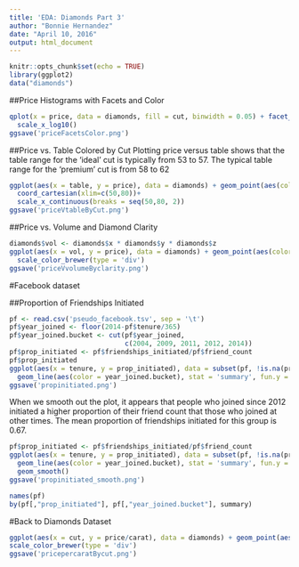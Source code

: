 ---
title: 'EDA: Diamonds Part 3'
author: "Bonnie Hernandez"
date: "April 10, 2016"
output: html_document
---

```{r setup, include=FALSE}
knitr::opts_chunk$set(echo = TRUE)
library(ggplot2)
data("diamonds")
```

##Price Histograms with Facets and Color
```{r diamonds, echo=FALSE}
qplot(x = price, data = diamonds, fill = cut, binwidth = 0.05) + facet_wrap(~color) +
  scale_x_log10()
ggsave('priceFacetsColor.png')
```

##Price vs. Table Colored by Cut
Plotting price versus table shows that the table range for the 'ideal' cut is typically from 53 to 57. The typical table range for the 'premium' cut is from 58 to 62
```{r table, echo=FALSE}
ggplot(aes(x = table, y = price), data = diamonds) + geom_point(aes(color = cut)) +
  coord_cartesian(xlim=c(50,80))+
  scale_x_continuous(breaks = seq(50,80, 2))
ggsave('priceVtableByCut.png')
```

##Price vs. Volume and Diamond Clarity

```{r volume, echo=FALSE}
diamonds$vol <- diamonds$x * diamonds$y * diamonds$z
ggplot(aes(x = vol, y = price), data = diamonds) + geom_point(aes(color = clarity)) + scale_y_log10() + xlim(0, quantile(diamonds$vol, 0.99)) +
  scale_color_brewer(type = 'div')
ggsave('priceVvolumeByclarity.png')
```

#Facebook dataset

##Proportion of Friendships Initiated
```{r prop, echo=FALSE}
pf <- read.csv('pseudo_facebook.tsv', sep = '\t')
pf$year_joined <- floor(2014-pf$tenure/365)
pf$year_joined.bucket <- cut(pf$year_joined, 
                             c(2004, 2009, 2011, 2012, 2014))
pf$prop_initiated <- pf$friendships_initiated/pf$friend_count
pf$prop_initiated
ggplot(aes(x = tenure, y = prop_initiated), data = subset(pf, !is.na(prop_initiated)))+
  geom_line(aes(color = year_joined.bucket), stat = 'summary', fun.y = median)
ggsave('propinitiated.png')
```

When we smooth out the plot, it appears that people who joined since 2012 initiated a higher proportion of their friend count that those who joined at other times. The mean proportion of friendships initiated for this group is 0.67.
```{r prop, echo=FALSE}
pf$prop_initiated <- pf$friendships_initiated/pf$friend_count
ggplot(aes(x = tenure, y = prop_initiated), data = subset(pf, !is.na(prop_initiated)))+
  geom_line(aes(color = year_joined.bucket), stat = 'summary', fun.y = median)+
  geom_smooth()
ggsave('propinitiated_smooth.png')
```

```{r}
names(pf)
by(pf[,"prop_initiated"], pf[,"year_joined.bucket"], summary)
```

#Back to Diamonds Dataset

```{r price/carat, echo=FALSE}
ggplot(aes(x = cut, y = price/carat), data = diamonds) + geom_point(aes(color = color), position = 'jitter') + facet_wrap(~clarity) +
scale_color_brewer(type = 'div')
ggsave('pricepercaratBycut.png')
```

